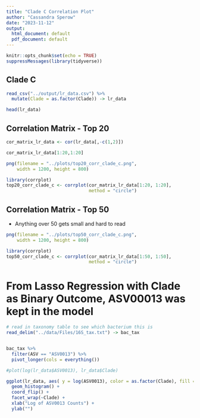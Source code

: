 ```yaml
---
title: "Clade C Correlation Plot"
author: "Cassandra Sperow"
date: "2023-11-12"
output:
  html_document: default
  pdf_document: default
---
```


```r
knitr::opts_chunk$set(echo = TRUE)
suppressMessages(library(tidyverse))
```

## Clade C

```r
read_csv("../output/lr_data.csv") %>% 
  mutate(Clade = as.factor(Clade)) -> lr_data

head(lr_data)
```


## Correlation Matrix - Top 20
```r

cor_matrix_lr_data <- cor(lr_data[,-c(1,2)])

cor_matrix_lr_data[1:20,1:20]
```

```r
png(filename = "../plots/top20_corr_clade_c.png",
    width = 1200, height = 800)

library(corrplot)
top20_corr_clade_c <- corrplot(cor_matrix_lr_data[1:20, 1:20], 
                               method = "circle")

```



## Correlation Matrix - Top 50
- Anything over 50 gets small and hard to read
```r
png(filename = "../plots/top50_corr_clade_c.png",
    width = 1200, height = 800)

library(corrplot)
top50_corr_clade_c <- corrplot(cor_matrix_lr_data[1:50, 1:50], 
                               method = "circle")

```


# From Lasso Regression with Clade as Binary Outcome, ASV00013 was kept in the model

```r
# read in taxonomy table to see which bacterium this is
read_delim("../data/Files/16S_tax.txt") -> bac_tax


bac_tax %>% 
  filter(ASV == "ASV0013") %>% 
  pivot_longer(cols = everything())
```


```r
#plot(log(lr_data$ASV0013), lr_data$Clade)

ggplot(lr_data, aes( y = log(ASV0013), color = as.factor(Clade), fill = as.factor(Clade))) +
  geom_histogram() +
  coord_flip() +
  facet_wrap(~Clade) +
  xlab("Log of ASV0013 Counts") +
  ylab("")
```


```r
```


```r
```

